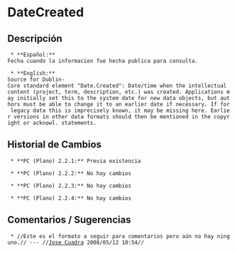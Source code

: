 = DateCreated =

== Descripción ==
  * **Español:**
 Fecha cuando la informacion fue hecha publica para consulta.

  * **English:**
 Source for Dublin-Core standard element "Date.Created": Date/time when the intellectual content (project, term, description, etc.) was created. Applications may initially set this to the system date for new data objects, but authors must be able to change it to an earlier date if necessary. If for legacy data this is imprecisely known, it may be missing here. Earlier versions in other data formats should then be mentioned in the copyright or acknowl. statements.

== Historial de Cambios ==
  * **PC (Plano) 2.2.1:** Previa existencia

  * **PC (Plano) 2.2.2:** No hay cambios

  * **PC (Plano) 2.2.3:** No hay cambios

  * **PC (Plano) 2.2.4:** No hay cambios


== Comentarios / Sugerencias ==

  * //Este es el formato a seguir para comentarios pero aún no hay ninguno.// --- //[[jcuadra@inbio.ac.cr|Jose Cuadra]] 2008/05/12 10:54//

